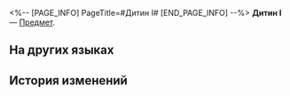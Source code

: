 <%-- [PAGE_INFO]
PageTitle=#Дитин I#
[END_PAGE_INFO] --%>
{{Предмет Инфобокс
|id          = 252391
|Изображение = Предмет Дитин I.png
|Тип         = 
|Инвентарь   = 
|Редкость    = 5
|Эффект      = 
|Описание    = Соберите набор карточек воспоминаний, чтобы получить усиление.
}}
{{Описание|Ваши воспоминания об Освоении могут стать источником вдохновения для игры.}}
'''Дитин I''' — [[Предмет]].

==На других языках==
{{На других языках
|en   = Diting (I)
|zhs  = 谛听-Ⅰ
|zht  = 諦聽-Ⅰ
|ja   = 諦聴-I
|ko   = 경청-Ⅰ
|es   = Diting&nbsp;I
|fr   = Truffie (I)
|ru   = Дитин I
|th   = Diting I
|vi   = Diting-I
|de   = Diting (I)
|id   = Diting I
|pt   = Diting (I)
}}

==История изменений==
{{История изменений|3.5}}